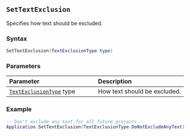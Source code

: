 ::: {.minipage data-latex="{\textwidth}"}
## `SetTextExclusion`

Specifies how text should be excluded.

### Syntax {-}

``` .lua
SetTextExclusion(TextExclusionType type)
```

### Parameters {-}

**Parameter** | **Description**
| :-- | :-- |
| [`TextExclusionType`](#textexclusiontype) type | How text should be excluded. |

### Example {-}

``` .lua
-- Don't exclude any text for all future projects.
Application.SetTextExclusion(TextExclusionType.DoNotExcludeAnyText)
```
:::
